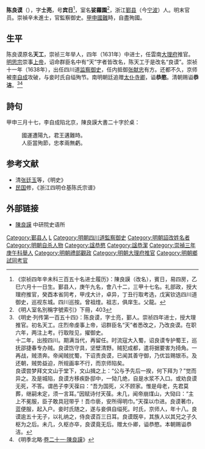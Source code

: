 {{Otheruses|other=名为陈良谟的其他人物|陳良謨 (正德進士)}}
{{明清人物信息框
| 姓名 = 陳良謨
| 原名 = 陳天工
| 圖片名稱 = Chen Liangmo.jpg
| 圖片大小 = 220px
| 圖片說明 = 《浙江四明仓基陈氏宗谱》载陳良謨像
| 最高職務 = 四川道監察御史
| 國家 = 大明
| 爵位 =
| 籍貫 = [[浙江|浙江]][[寧波府|寧波府]][[鄞縣|鄞縣]]
| 族裔 = 漢族
| 室名 = 娑蘿園
| 字號 = 字士亮，号宾日
| 諡號 = 恭愍（明諡）<br>恭洁（清諡）
| 出生日期 = 萬曆十七年（1589年）
| 出生地點 = [[浙江|浙江]][[鄞县|鄞县]]
| 逝世日期 = 崇禎十七年（1644年）
| 逝世地點 = [[京师|京师]]
| 墓葬 =
| 配偶 =
| 親屬 =
| 出身 = 
*崇祯三年庚午科舉人
*崇禎四年辛未科同進士出身
| 經歷 = 
| 著作 =
}}

'''陈良谟'''（{{bd|1589年||1644年|catIdx=Chen陈}}），字'''士亮'''，号'''宾日'''<ref>《崇祯四年辛未科三百五十名进士履历》：陳良謨（改名），賓日，易四房，乙巳六月十一日生。鄞县人，庚午九名，會八十二，三甲十七名。礼部政，授大理府推官，癸酉本省同考，甲戌大计，卓异，丁丑行取考选，戊寅钦选四川道御史，巡视东城。四川巡按。曾祖煃。祖志，俱庠生。父龍。</ref>，室名'''娑蘿園'''<ref>《明人室名別稱字號索引》下冊，403</ref>，浙江[[鄞县|鄞县]]（今[[宁波|宁波]]）人。明末官员。崇禎辛未進士，官監察御史。[[甲申國難|甲申國難]]時，自盡殉國。

==生平==
陈良谟原名'''天工'''，崇祯三年举人，四年（1631年）中进士，任雲南[[大理府|大理府]]推官。[[明思宗|明思宗]]崇事[[上帝|上帝]]，诏命群臣名中有“天”字者皆改名，陈天工于是改名“良谟”。崇祯十一年（1638年），出任四川道[[监察御史|监察御史]]，任内抵御[[张献忠|张献忠]]有方。还都不久，京师被[[李自成|李自成]]攻破，与妾时氏自缢殉节。南明朝廷追赠[[太仆寺卿|太仆寺卿]]，谥'''恭愍'''。清朝赐谥'''恭洁'''。<ref>《明史·列传第一百五十四》：陈良谟，字士亮，鄞人。崇祯四年进士，授大理推官。初名天工。庄烈帝虔事上帝，诏群臣名“天”者悉改之，乃改良谟。在职六年，两注上考。行取陛见，擢御史。<br>十二年，出按四川。期满当代，再留任。时流寇大入蜀，诏良谟专护蜀王，巡抚邵捷春专办贼。良谟饬守具，坚壁清野。贼犯成都，遣将据要害为掎角。一再战，贼溃奔。帝闻贼扰蜀，下诏责良谟，已闻其善守御，乃优旨赐银币。及还朝，贼势益迫，所规画率不行，而京师陷矣。<br>良谟尝梦拜文文山于堂下，文山揖之上：“公与予先后一揆，何下拜为？”觉而异之。及是城陷，良谟方移疾卧邸中，一恸几绝，自是水浆不入口。或劝良谟无死，不答。谓邑子李天葆曰：“吾为国死，义不顾家。惟是母老，先君莫葬，继嗣未定，须一言耳。”因赋诗付天葆。未几，闻帝崩煤山，大恸曰：“主上不冕服，臣子敢具冠带乎！吾巾亵，安所得明巾。”天葆以巾进。良谟著巾，蓝便服，起入户。妾时氏随之，遂与妾俱自缢死。时氏，京师人，年十八。良谟逾五十无子，以礼纳之，侍良谟百三日耳。良谟既卒，其族人以其兄之子久枢为之后。未几，久枢亦卒，良谟竟无后。赠太仆卿，谥恭愍。本朝赐谥恭洁。</ref><ref>《明季北略·[[s:明季北略/卷21#陳良謨|卷二十一·陳良謨]]》</ref>

==詩句==
甲申三月十七，李自成陷北京，陳良謨大書二十字於桌：
:國運遭陽九，君王遘難時。
:人臣當殉節，忠孝兩無虧。

==参考文献==
{{reflist}}
*清[[张廷玉|张廷玉]]等，《明史》
*[[中華民國|民国]]修，《浙江四明仓基陈氏宗谱》

==外部链接==
*[http://archive.ihp.sinica.edu.tw/ttscgi/ttsquery?0:0:mctauac:TM%3D%B3%AF%A8%7D%C2%D3 陳良謨] {{Wayback|url=http://archive.ihp.sinica.edu.tw/ttscgi/ttsquery?0:0:mctauac:TM%3D%B3%AF%A8%7D%C2%D3 |date=20200818060638 }} 中研院史语所

{{崇禎四年辛未科殿試金榜}}

{{Authority control}}

{{DEFAULTSORT:Chen陈}}
[[Category:鄞县人|Category:鄞县人]]
[[Category:陈姓|L]]
[[Category:明朝四川道監察御史|Category:明朝四川道監察御史]]
[[Category:明朝詔改姓名者|Category:明朝詔改姓名者]]
[[Category:明朝自杀人物|Category:明朝自杀人物]]
[[Category:諡恭愍|Category:諡恭愍]]
[[Category:諡恭潔|Category:諡恭潔]]
[[Category:崇禎三年庚午科舉人|Category:崇禎三年庚午科舉人]]
[[Category:明朝禮部觀政|Category:明朝禮部觀政]]
[[Category:明朝大理府推官|Category:明朝大理府推官]]
[[Category:明朝鄉試同考官|Category:明朝鄉試同考官]]